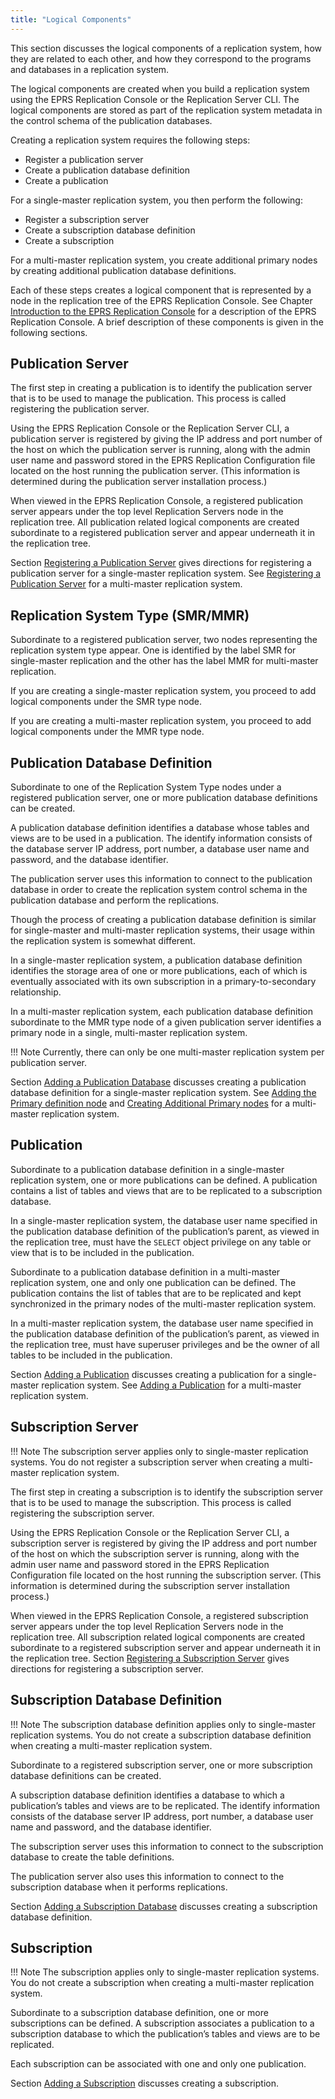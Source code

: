 ```yaml
---
title: "Logical Components"
---
```


<div id="logical_components" class="registered_link"></div>

This section discusses the logical components of a replication system, how they are related to each other, and how they correspond to the programs and databases in a replication system.

The logical components are created when you build a replication system using the EPRS Replication Console or the Replication Server CLI. The logical components are stored as part of the replication system metadata in the control schema of the publication databases.

Creating a replication system requires the following steps:

-   Register a publication server
-   Create a publication database definition
-   Create a publication

For a single-master replication system, you then perform the following:

-   Register a subscription server
-   Create a subscription database definition
-   Create a subscription

For a multi-master replication system, you create additional primary nodes by creating additional publication database definitions.

Each of these steps creates a logical component that is represented by a node in the replication tree of the EPRS Replication Console. See Chapter [Introduction to the EPRS Replication Console](../../04_intro_xdb_console/#intro_xdb_console) for a description of the EPRS Replication Console. A brief description of these components is given in the following sections.

## Publication Server

The first step in creating a publication is to identify the publication server that is to be used to manage the publication. This process is called registering the publication server.

Using the EPRS Replication Console or the Replication Server CLI, a publication server is registered by giving the IP address and port number of the host on which the publication server is running, along with the admin user name and password stored in the EPRS Replication Configuration file located on the host running the publication server. (This information is determined during the publication server installation process.)

When viewed in the EPRS Replication Console, a registered publication server appears under the top level Replication Servers node in the replication tree. All publication related logical components are created subordinate to a registered publication server and appear underneath it in the replication tree.

Section [Registering a Publication Server](../../05_smr_operation/02_creating_publication/01_registering_publication_server/#registering_publication_server) gives directions for registering a publication server for a single-master replication system. See [Registering a Publication Server](../../06_mmr_operation/02_creating_publication_mmr/#registering_pub_server) for a multi-master replication system.

## Replication System Type (SMR/MMR)

Subordinate to a registered publication server, two nodes representing the replication system type appear. One is identified by the label SMR for single-master replication and the other has the label MMR for multi-master replication.

If you are creating a single-master replication system, you proceed to add logical components under the SMR type node.

If you are creating a multi-master replication system, you proceed to add logical components under the MMR type node.

## Publication Database Definition

Subordinate to one of the Replication System Type nodes under a registered publication server, one or more publication database definitions can be created.

A publication database definition identifies a database whose tables and views are to be used in a publication. The identify information consists of the database server IP address, port number, a database user name and password, and the database identifier.

The publication server uses this information to connect to the publication database in order to create the replication system control schema in the publication database and perform the replications.

Though the process of creating a publication database definition is similar for single-master and multi-master replication systems, their usage within the replication system is somewhat different.

In a single-master replication system, a publication database definition identifies the storage area of one or more publications, each of which is eventually associated with its own subscription in a primary-to-secondary relationship.

In a multi-master replication system, each publication database definition subordinate to the MMR type node of a given publication server identifies a primary node in a single, multi-master replication system.

!!! Note
    Currently, there can only be one multi-master replication system per publication server.

Section [Adding a Publication Database](../../05_smr_operation/02_creating_publication/02_adding_pub_database/#adding_pub_database) discusses creating a publication database definition for a single-master replication system. See [Adding the Primary definition node](../../06_mmr_operation/02_creating_publication_mmr/#adding_pdn) and [Creating Additional Primary nodes](../../06_mmr_operation/03_creating_primary_nodes/#creating_primary_nodes) for a multi-master replication system.

## Publication

Subordinate to a publication database definition in a single-master replication system, one or more publications can be defined. A publication contains a list of tables and views that are to be replicated to a subscription database.

In a single-master replication system, the database user name specified in the publication database definition of the publication’s parent, as viewed in the replication tree, must have the `SELECT` object privilege on any table or view that is to be included in the publication.

Subordinate to a publication database definition in a multi-master replication system, one and only one publication can be defined. The publication contains the list of tables that are to be replicated and kept synchronized in the primary nodes of the multi-master replication system.

In a multi-master replication system, the database user name specified in the publication database definition of the publication’s parent, as viewed in the replication tree, must have superuser privileges and be the owner of all tables to be included in the publication.

Section [Adding a Publication](../../05_smr_operation/02_creating_publication/03_adding_publication/#adding_publication) discusses creating a publication for a single-master replication system. See [Adding a Publication](../../06_mmr_operation/02_creating_publication_mmr/#add_pub_mmr) for a multi-master replication system.

## Subscription Server

!!! Note
    The subscription server applies only to single-master replication systems. You do not register a subscription server when creating a multi-master replication system.

The first step in creating a subscription is to identify the subscription server that is to be used to manage the subscription. This process is called registering the subscription server.

Using the EPRS Replication Console or the Replication Server CLI, a subscription server is registered by giving the IP address and port number of the host on which the subscription server is running, along with the admin user name and password stored in the EPRS Replication Configuration file located on the host running the subscription server. (This information is determined during the subscription server installation process.)

When viewed in the EPRS Replication Console, a registered subscription server appears under the top level Replication Servers node in the replication tree. All subscription related logical components are created subordinate to a registered subscription server and appear underneath it in the replication tree. Section [Registering a Subscription Server](../../05_smr_operation/03_creating_subscription/01_registering_subscription_server/#registering_subscription_server) gives directions for registering a subscription server.

## Subscription Database Definition

!!! Note
    The subscription database definition applies only to single-master replication systems. You do not create a subscription database definition when creating a multi-master replication system.

Subordinate to a registered subscription server, one or more subscription database definitions can be created.

A subscription database definition identifies a database to which a publication’s tables and views are to be replicated. The identify information consists of the database server IP address, port number, a database user name and password, and the database identifier.

The subscription server uses this information to connect to the subscription database to create the table definitions.

The publication server also uses this information to connect to the subscription database when it performs replications.

Section [Adding a Subscription Database](../../05_smr_operation/03_creating_subscription/02_adding_subscription_database/#adding_subscription_database) discusses creating a subscription database definition.

## Subscription

!!! Note
    The subscription applies only to single-master replication systems. You do not create a subscription when creating a multi-master replication system.

Subordinate to a subscription database definition, one or more subscriptions can be defined. A subscription associates a publication to a subscription database to which the publication’s tables and views are to be replicated.

Each subscription can be associated with one and only one publication.

Section [Adding a Subscription](../../05_smr_operation/03_creating_subscription/03_adding_subscription/#adding_subscription) discusses creating a subscription.
